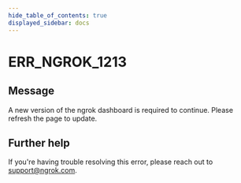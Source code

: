 ```yaml
---
hide_table_of_contents: true
displayed_sidebar: docs
---
```



# ERR_NGROK_1213

## Message

A new version of the ngrok dashboard is required to continue. Please refresh the page to update.

<ErrorDetails error="err_ngrok_1213" />

## Further help

If you're having trouble resolving this error, please reach out to [support@ngrok.com](mailto:support@ngrok.com?subject=Help%20with%20ERR_NGROK_1213).
